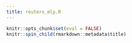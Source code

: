 ```yaml
---
title: reuters_mlp.R
---
```


```r
knitr::opts_chunk$set(eval = FALSE)
knitr::spin_child(rmarkdown::metadata$title)
```
